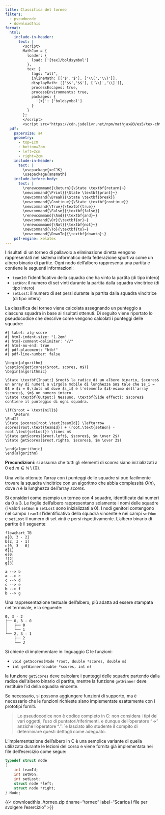 ```yaml
---
title: Classifica del torneo
filters:
  - pseudocode
  - downloadthis
format:
  html:
    include-in-header:
      text: |
        <script>
        MathJax = {
          loader: {
            load: ['[tex]/boldsymbol']
          },
          tex: {
            tags: "all",
            inlineMath: [['$','$'], ['\\(','\\)']],
            displayMath: [['$$','$$'], ['\\[','\\]']],
            processEscapes: true,
            processEnvironments: true,
            packages: {
              '[+]': ['boldsymbol']
            }
          }
        };
        </script>
        <script src="https://cdn.jsdelivr.net/npm/mathjax@3/es5/tex-chtml-full.js" type="text/javascript"></script>
  pdf:
    papersize: a4
    geometry:
      - top=1cm
      - bottom=2cm
      - left=2cm
      - right=2cm
    include-in-header:
      text: |
        \usepackage{xeCJK}
        \usepackage{amsmath}
    include-before-body:
      text: |
        \renewcommand{\Return}{\State \textbf{return}~}
        \newcommand{\Print}{\State \textbf{print}~}
        \newcommand{\Break}{\State \textbf{break}}
        \newcommand{\Continue}{\State \textbf{continue}}
        \newcommand{\True}{\textbf{true}}
        \newcommand{\False}{\textbf{false}}
        \renewcommand{\And}{\textbf{and}~}
        \newcommand{\Or}{\textbf{or}~}
        \renewcommand{\Not}{\textbf{not}~}
        \newcommand{\To}{\textbf{to}~}
        \newcommand{\DownTo}{\textbf{downto}~}
    pdf-engine: xelatex
---
```


I risultati di un torneo di pallavolo a eliminazione diretta vengono rappresentati nel sistema informatico della federazione sportiva come un albero binario di partite.
Ogni nodo dell'albero rappresenta una partita e contiene le seguenti informazioni:

- `teamId`: l'identificativo della squadra che ha vinto la partita (di tipo intero)
- `setWon`: il numero di set vinti durante la partita dalla squadra vincitrice (di tipo intero)
- `setLost`: il numero di set persi durante la partita dalla squadra vincitrice (di tipo intero)

La classifica del torneo viene calcolata assegnando un punteggio a ciascuna squadra in base ai risultati ottenuti. Di seguito viene riportato lo pseudocodice che descrive come vengono calcolati i punteggi delle squadre:

```pseudocode
#| label: alg-score
#| html-indent-size: "1.2em"
#| html-comment-delimiter: "//"
#| html-no-end: true
#| pdf-placement: "htb!"
#| pdf-line-number: false

\begin{algorithm}
\caption{getScores($root, scores, m$)}
\begin{algorithmic}

\State \textbf{Input:} $root$ la radice di un albero binario, $scores$ un array di numeri a virgola mobile di lunghezza $n$ tale che $s_i = 0$ e $i = 0,\dots n$ dove $s_i$ è l'elemento $i$-esimo dell'array $scores$, $m$ un numero intero.
\State \textbf{Output:} Nessuno. \textbf{Side effect}: $scores$ contiene il punteggio di ogni squadra.

\If{$root = \text{nil}$}
    \Return
\EndIf
\State $scores[root.\text{teamId}] \leftarrow scores[root.\text{teamId}] + (root.\text{setWon} - root.\text{setLost}) \times m$
\State getScores($root.left$, $scores$, $m \over 2$)
\State getScores($root.right$, $scores$, $m \over 2$)

\end{algorithmic}
\end{algorithm}
```

**Precondizioni**: si assuma che tutti gli elementi di *scores* siano inizializzati a 0 ed $m \in \mathbb{N} \setminus \{0\}$.

Una volta ottenuto l'array con i punteggi delle squadre si può facilmente trovare la squadra vincitrice con un algoritmo che abbia complessità $O(n)$, dove $n$ è la lunghezza dell'array *scores*.

Si consideri come esempio un torneo con 4 squadre, identificate dai numeri da 0 a 3. Le foglie dell'albero rappresentano solamente i nomi delle squadre (i valori `setWon` e `setLost` sono inizializzati a 0). I nodi genitori contengono nel campo `teamId` l'identificativo della squadra vincente e nei campi `setWon` e `setLost` il numero di set vinti e persi rispettivamente. L'albero binario di partite è il seguente:

```mermaid
flowchart TB
a[0, 3 - 2]
b[2, 3 - 1]
c[0, 3 - 0]
d[1]
e[0]
f[2]
g[3]

a --> b
a --> c
c --> d
c --> e
b --> f
b --> g
```

Una rappresentazione testuale dell'albero, più adatta ad essere stampata nel terminale, è la seguente:

```
0, 3 - 2
├── 0, 3 - 0
│   ├── 0
│   └── 1
└── 2, 3 - 1
    ├── 2
    └── 3
```

Si chiede di implementare in linguaggio C le funzioni:

- `void getScores(Node *root, double *scores, double m)`
- `int getWinner(double *scores, int n)`

la funzione `getScores` deve calcolare i punteggi delle squadre partendo dalla radice dell'albero binario di partite, mentre la funzione `getWinner` deve restituire l'id della squadra vincente.

Se necessario, si possono aggiungere funzioni di supporto, ma è necessario che le funzioni richieste siano implementate esattamente con i prototipi forniti.

> Lo pseudocodice non è codice completo in C: non considera i tipi dei vari oggetti, l’uso di puntatori/riferimenti, e dunque dell’operatore "->" anziché l’operatore ".": `e lasciato allo studente il compito di determinare questi dettagli come adeguato.

::: {.callout-note}
L'implementazione dell'albero in C è una semplice variante di quella utilizzata durante le lezioni del corso e viene fornita già implementata nei file dell'esercizio come segue:

```c
typedef struct node
{
    int teamId;
    int setWon;
    int setLost;
    struct node *left;
    struct node *right;
} Node;
```
:::

{{< downloadthis ./torneo.zip dname="torneo" label="Scarica i file per svolgere l'esercizio" >}}
